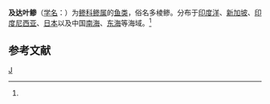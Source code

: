 {{Speciesbox 
| taxon = Caranx djeddaba
| authority = (Forsskål, 1775)<ref name='id7287'>{{cite web| url =http://www.bioinfo.cn/db05/BjdwSpecies.php?action=view&id=7287| title =及达叶鲹| work =《中国动物物种编目数据库》| publisher =中国科学院微生物研究所| author =中国科学院动物研究所| accessdate =2009-04-16| deadurl =yes| archiveurl =https://web.archive.org/web/20160305022130/http://www.bioinfo.cn/db05/BjdwSpecies.php?action=view&id=7287| archivedate =2016-03-05}}</ref>
}}

'''及达叶鲹'''（[[学名|学名]]：{{lang|la|''Caranx djeddaba''}}）为[[鲹科|鲹科]][[鲹属|鲹属]]的[[鱼类|鱼类]]，俗名多棱鲹。分布于[[印度洋|印度洋]]、[[新加坡|新加坡]]、[[印度尼西亚|印度尼西亚]]、[[日本|日本]]以及中国[[南海|南海]]、[[东海|东海]]等海域。<ref name='id7287'/>

== 参考文献 ==
{{reflist}}

{{Taxonbar|from=Q10911662}}

[[Category:鲹属|J]]